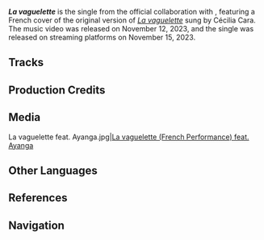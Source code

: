 {{Album Infobox
|title       = La vaguelette feat. Ayanga
|image       = La vaguelette feat. Ayanga (Album).png
|type        = Promotional Songs
|group       = Singles
|medium      = Digital
|releaseDate = 2023-11-15
|length      = 4 min 24 sec - 2 Tracks
|spotify     = 
|youtube     = 
}}
'''''La vaguelette''''' is the single from the official collaboration with {{W|Ayanga}}, featuring a French cover of the original version of ''[[La vaguelette]]'' sung by Cécilia Cara. The music video was released on November 12, 2023, and the single was released on streaming platforms on November 15, 2023.

==Tracks==
{{Soundtracks by Category Table|La vaguelette feat. Ayanga (Album) Soundtracks|hidealbum=1|noplayercol=1}}

==Production Credits==
{{Transclude|La vaguelette feat. Ayanga|Production Credits}}

==Media==
<gallery>
La vaguelette feat. Ayanga.jpg|[https://www.bilibili.com/video/BV1ng4y197g4/ La vaguelette (French Performance) feat. Ayanga]
</gallery>

==Other Languages==
{{Other Languages|Transclude=La vaguelette}}

==References==
{{Reflist}}

==Navigation==
{{Album Navbox|misc}}